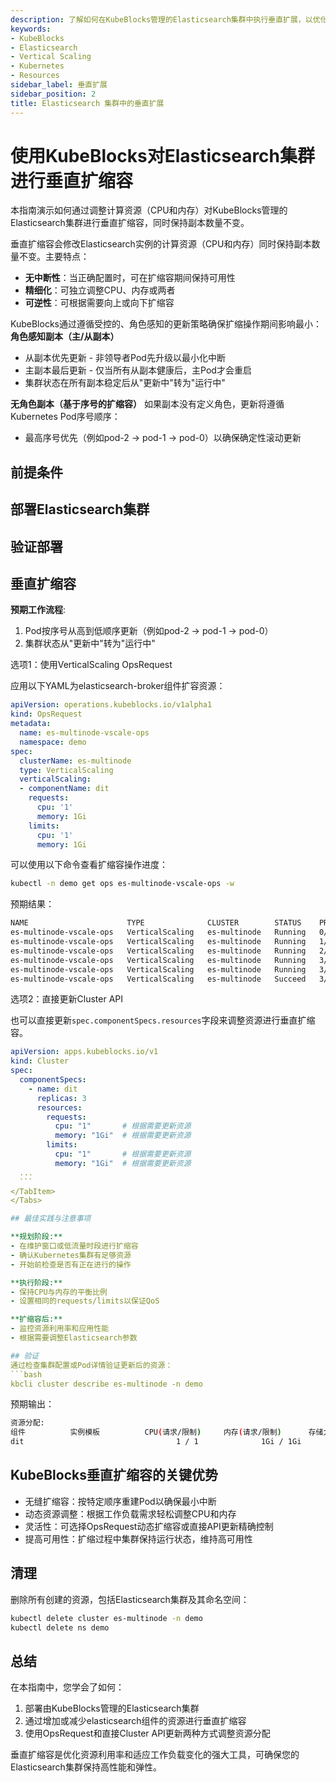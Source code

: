 ```yaml
---
description: 了解如何在KubeBlocks管理的Elasticsearch集群中执行垂直扩展，以优化资源利用率并提升性能。
keywords:
- KubeBlocks
- Elasticsearch
- Vertical Scaling
- Kubernetes
- Resources
sidebar_label: 垂直扩展
sidebar_position: 2
title: Elasticsearch 集群中的垂直扩展
---
```



# 使用KubeBlocks对Elasticsearch集群进行垂直扩缩容

本指南演示如何通过调整计算资源（CPU和内存）对KubeBlocks管理的Elasticsearch集群进行垂直扩缩容，同时保持副本数量不变。

垂直扩缩容会修改Elasticsearch实例的计算资源（CPU和内存）同时保持副本数量不变。主要特点：

- **无中断性**：当正确配置时，可在扩缩容期间保持可用性
- **精细化**：可独立调整CPU、内存或两者
- **可逆性**：可根据需要向上或向下扩缩容

KubeBlocks通过遵循受控的、角色感知的更新策略确保扩缩操作期间影响最小：
**角色感知副本（主/从副本）**
- 从副本优先更新 - 非领导者Pod先升级以最小化中断
- 主副本最后更新 - 仅当所有从副本健康后，主Pod才会重启
- 集群状态在所有副本稳定后从"更新中"转为"运行中"

**无角色副本（基于序号的扩缩容）**
如果副本没有定义角色，更新将遵循Kubernetes Pod序号顺序：
- 最高序号优先（例如pod-2 → pod-1 → pod-0）以确保确定性滚动更新

## 前提条件


<Prerequisites />

## 部署Elasticsearch集群


<CreateCluster />

## 验证部署


<VerifyCluster />

## 垂直扩缩容

**预期工作流程**:

1. Pod按序号从高到低顺序更新（例如pod-2 → pod-1 → pod-0）
1. 集群状态从"更新中"转为"运行中"

<Tabs>
  <TabItem value="opsRequest" label="OpsRequest API" default>
  选项1：使用VerticalScaling OpsRequest

  应用以下YAML为elasticsearch-broker组件扩容资源：

  ```yaml
  apiVersion: operations.kubeblocks.io/v1alpha1
  kind: OpsRequest
  metadata:
    name: es-multinode-vscale-ops
    namespace: demo
  spec:
    clusterName: es-multinode
    type: VerticalScaling
    verticalScaling:
    - componentName: dit
      requests:
        cpu: '1'
        memory: 1Gi
      limits:
        cpu: '1'
        memory: 1Gi
  ```

  可以使用以下命令查看扩缩容操作进度：

  ```bash
  kubectl -n demo get ops es-multinode-vscale-ops -w
  ```

  预期结果：

  ```bash
  NAME                      TYPE              CLUSTER        STATUS    PROGRESS   AGE
  es-multinode-vscale-ops   VerticalScaling   es-multinode   Running   0/3        57s
  es-multinode-vscale-ops   VerticalScaling   es-multinode   Running   1/3        60s
  es-multinode-vscale-ops   VerticalScaling   es-multinode   Running   2/3        118s
  es-multinode-vscale-ops   VerticalScaling   es-multinode   Running   3/3        2m51s
  es-multinode-vscale-ops   VerticalScaling   es-multinode   Running   3/3        2m51s
  es-multinode-vscale-ops   VerticalScaling   es-multinode   Succeed   3/3        2m51s
  ```

  </TabItem>

  <TabItem value="ClusterAPI" label="Cluster API">

  选项2：直接更新Cluster API

  也可以直接更新`spec.componentSpecs.resources`字段来调整资源进行垂直扩缩容。

  ```yaml
  apiVersion: apps.kubeblocks.io/v1
  kind: Cluster
  spec:
    componentSpecs:
      - name: dit
        replicas: 3
        resources:
          requests:
            cpu: "1"       # 根据需要更新资源
            memory: "1Gi"  # 根据需要更新资源
          limits:
            cpu: "1"       # 根据需要更新资源
            memory: "1Gi"  # 根据需要更新资源
    ...
    ```
  </TabItem>
</Tabs>

## 最佳实践与注意事项

**规划阶段:**
- 在维护窗口或低流量时段进行扩缩容
- 确认Kubernetes集群有足够资源
- 开始前检查是否有正在进行的操作

**执行阶段:**
- 保持CPU与内存的平衡比例
- 设置相同的requests/limits以保证QoS

**扩缩容后:**
- 监控资源利用率和应用性能
- 根据需要调整Elasticsearch参数

## 验证
通过检查集群配置或Pod详情验证更新后的资源：
```bash
kbcli cluster describe es-multinode -n demo
```

预期输出：
```bash
资源分配:
组件          实例模板          CPU(请求/限制)     内存(请求/限制)      存储大小       存储类
dit                                  1 / 1              1Gi / 1Gi          data:20Gi      <none>
```

## KubeBlocks垂直扩缩容的关键优势
- 无缝扩缩容：按特定顺序重建Pod以确保最小中断
- 动态资源调整：根据工作负载需求轻松调整CPU和内存
- 灵活性：可选择OpsRequest动态扩缩容或直接API更新精确控制
- 提高可用性：扩缩过程中集群保持运行状态，维持高可用性

## 清理
删除所有创建的资源，包括Elasticsearch集群及其命名空间：
```bash
kubectl delete cluster es-multinode -n demo
kubectl delete ns demo
```

## 总结
在本指南中，您学会了如何：
1. 部署由KubeBlocks管理的Elasticsearch集群
2. 通过增加或减少elasticsearch组件的资源进行垂直扩缩容
3. 使用OpsRequest和直接Cluster API更新两种方式调整资源分配

垂直扩缩容是优化资源利用率和适应工作负载变化的强大工具，可确保您的Elasticsearch集群保持高性能和弹性。